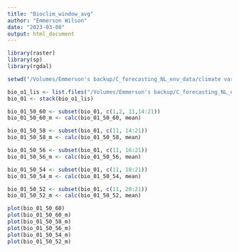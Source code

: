 ```yaml
---
title: "Bioclim_window_avg"
author: "Emmerson Wilson"
date: "2023-03-08"
output: html_document
---
```


```r
library(raster)
library(sp)
library(rgdal)

setwd("/Volumes/Emmerson's backup/C_forecasting_NL_env_data/climate variables/BIOCLIM")
```

```r
bio_o1_lis <- list.files("/Volumes/Emmerson's backup/C_forecasting_NL_env_data/climate variables/BIOCLIM/GM_BIO_01/", pattern="*.tif$", full.names=TRUE)
bio_01 <- stack(bio_o1_lis)

bio_01_50_60 <- subset(bio_01, c(1,2, 11,14:21))
bio_01_50_60_m <- calc(bio_01_50_60, mean)

bio_01_50_58 <- subset(bio_01, c(11, 14:21))
bio_01_50_58_m <- calc(bio_01_50_58, mean)

bio_01_50_56 <- subset(bio_01, c(11, 16:21))
bio_01_50_56_m <- calc(bio_01_50_56, mean)

bio_01_50_54 <- subset(bio_01, c(11, 18:21))
bio_01_50_54_m <- calc(bio_01_50_54, mean)

bio_01_50_52 <- subset(bio_01, c(11, 20:21))
bio_01_50_52_m <- calc(bio_01_50_52, mean)

plot(bio_01_50_60)
plot(bio_01_50_60_m)
plot(bio_01_50_58_m)
plot(bio_01_50_56_m)
plot(bio_01_50_54_m)
plot(bio_01_50_52_m)
```


